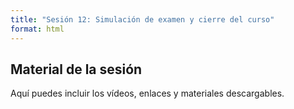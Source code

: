 ```yaml
---
title: "Sesión 12: Simulación de examen y cierre del curso"
format: html
---
```


::: {.callout-note}
## Material de la sesión

Aquí puedes incluir los vídeos, enlaces y materiales descargables.
:::
